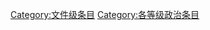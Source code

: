 {{Articles by Quality| topic=政治|project=政治|format=TOC}}
{{Wikipedia category}}
{{emptycat}}
[[Category:文件级条目|Category:文件级条目]]
[[Category:各等级政治条目|Category:各等级政治条目]]